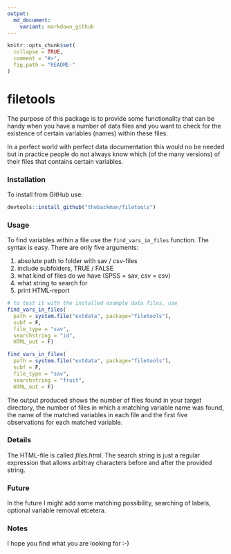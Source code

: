 ```yaml
---
output:
  md_document:
    variant: markdown_github
---
```


<!-- README.md is generated from README.Rmd. Please edit that file -->

```r
knitr::opts_chunk$set(
  collapse = TRUE,
  comment = "#>",
  fig.path = "README-"
)
```

# filetools

The purpose of this package is to provide some functionality that can be handy
when you have a number of data files and you want to check for the
existence of certain variables (names) within these files.

In a perfect world with perfect data documentation this would no be needed but
in practice people do not always know which (of the many versions) of their
files that contains certain variables.

### Installation

To install from GitHub use:

```r
devtools::install_github("thebackman/filetools")
```

### Usage

To find variables within a file use the `find_vars_in_files` function. The
syntax is easy. There are only five arguments:

1. absolute path to folder with sav / csv-files
2. include subfolders, TRUE / FALSE
3. what kind of files do we have (SPSS = sav, csv = csv)
4. what string to search for
5. print HTML-report

```r
# to test it with the installed example data files, use
find_vars_in_files(
  path = system.file("extdata", package="filetools"),
  subf = F,
  file_type = "sav",
  searchstring = "id",
  HTML_out = F)

find_vars_in_files(
  path = system.file("extdata", package="filetools"),
  subf = F,
  file_type = "sav",
  searchstring = "fruit",
  HTML_out = F)
```

The output produced shows the number of files found in your target directory,
the number of files in which a matching variable name was found,
the name of the matched variables in each file and
the first five observations for each matched variable.

### Details

The HTML-file is called *files.html*. The search string is just a regular
expression that allows arbitray characters before and after the provided string.

### Future

In the future I might add some matching possibility, searching of labels,
optional variable removal etcetera. 

### Notes

I hope you find what you are looking for :-)
